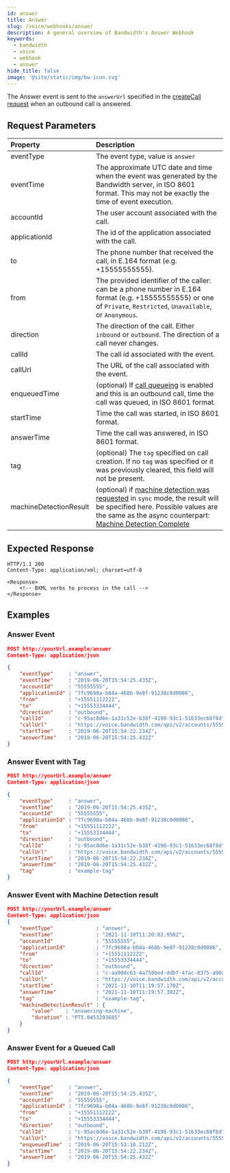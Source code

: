 ```yaml
---
id: answer
title: Answer
slug: /voice/webhooks/answer
description: A general overview of Bandwidth's Answer Webhook
keywords:
  - bandwidth
  - voice
  - webhook
  - answer
hide_title: false
image: '@site/static/img/bw-icon.svg'
---
```



The Answer event is sent to the `answerUrl` specified in the [createCall request](/apis/voice#operation/createCall//) when an outbound call is answered.

## Request Parameters

| Property               | Description  |
|:-----------------------|:-------------|
| eventType              | The event type, value is `answer` |
| eventTime              | The approximate UTC date and time when the event was generated by the Bandwidth server, in ISO 8601 format. This may not be exactly the time of event execution. |
| accountId              | The user account associated with the call. |
| applicationId          | The id of the application associated with the call. |
| to                     | The phone number that received the call, in E.164 format (e.g. +15555555555). |
| from                   | The provided identifier of the caller: can be a phone number in E.164 format (e.g. +15555555555) or one of `Private`, `Restricted`, `Unavailable`, or `Anonymous`. |
| direction              | The direction of the call. Either `inbound` or `outbound`. The direction of a call never changes. |
| callId                 | The call id associated with the event. |
| callUrl                | The URL of the call associated with the event. |
| enqueuedTime           | (optional) If [call queueing](/apis/voice#operation/createCall//) is enabled and this is an outbound call, time the call was queued, in ISO 8601 format. |
| startTime              | Time the call was started, in ISO 8601 format. |
| answerTime             | Time the call was answered, in ISO 8601 format. |
| tag                    | (optional) The `tag`  specified on call creation. If no `tag` was specified or it was previously cleared, this field will not be present. |
| machineDetectionResult | (optional) if [machine detection was requested](/apis/voice#operation/createCall//) in `sync` mode, the result will be specified here. Possible values are the same as the async counterpart: [Machine Detection Complete](machineDetectionComplete.mdx)

## Expected Response

```http
HTTP/1.1 200
Content-Type: application/xml; charset=utf-8

<Response>
    <!-- BXML verbs to process in the call -->
</Response>
```

## Examples

### Answer Event

```json
POST http://yourUrl.example/answer
Content-Type: application/json

{
	"eventType"     : "answer",
	"eventTime"     : "2019-06-20T15:54:25.435Z",
	"accountId"     : "55555555",
	"applicationId" : "7fc9698a-b04a-468b-9e8f-91238c0d0086",
	"from"          : "+15551112222",
	"to"            : "+15553334444",
	"direction"     : "outbound",
	"callId"        : "c-95ac8d6e-1a31c52e-b38f-4198-93c1-51633ec68f8d",
	"callUrl"       : "https://voice.bandwidth.com/api/v2/accounts/55555555/calls/c-95ac8d6e-1a31c52e-b38f-4198-93c1-51633ec68f8d",
	"startTime"     : "2019-06-20T15:54:22.234Z",
	"answerTime"    : "2019-06-20T15:54:25.432Z"
}
```

### Answer Event with Tag

```json
POST http://yourUrl.example/answer
Content-Type: application/json

{
	"eventType"     : "answer",
	"eventTime"     : "2019-06-20T15:54:25.435Z",
	"accountId"     : "55555555",
	"applicationId" : "7fc9698a-b04a-468b-9e8f-91238c0d0086",
	"from"          : "+15551112222",
	"to"            : "+15553334444",
	"direction"     : "outbound",
	"callId"        : "c-95ac8d6e-1a31c52e-b38f-4198-93c1-51633ec68f8d",
	"callUrl"       : "https://voice.bandwidth.com/api/v2/accounts/55555555/calls/c-95ac8d6e-1a31c52e-b38f-4198-93c1-51633ec68f8d",
	"startTime"     : "2019-06-20T15:54:22.234Z",
	"answerTime"    : "2019-06-20T15:54:25.432Z",
	"tag"           : "example-tag"
}
```

### Answer Event with Machine Detection result

```json
POST http://yourUrl.example/answer
Content-Type: application/json
{
	"eventType"              : "answer",
	"eventTime"              : "2021-11-10T11:20:02.950Z",
	"accountId"              : "55555555",
	"applicationId"          : "7fc9698a-b04a-468b-9e8f-91238c0d0086",
	"from"                   : "+15551112222",
	"to"                     : "+15553334444",
	"direction"              : "outbound",
	"callId"                 : "c-aa90dc63-4a750bed-ddbf-47ac-8375-a90af5ca3ad1",
	"callUrl"                : "https://voice.bandwidth.com/api/v2/accounts/55555555/calls/c-aa90dc63-4a750bed-ddbf-47ac-8375-a90af5ca3ad1",
	"startTime"              : "2021-11-10T11:19:57.170Z",
	"answerTime"             : "2021-11-10T11:19:57.382Z",
	"tag"                    : "example-tag",
	"machineDetectionResult" : {
		"value"    : "answering-machine",
		"duration" : "PT5.045329368S"
	}
}
```

### Answer Event for a Queued Call

```json
POST http://yourUrl.example/answer
Content-Type: application/json

{
	"eventType"     : "answer",
	"eventTime"     : "2019-06-20T15:54:25.435Z",
	"accountId"     : "55555555",
	"applicationId" : "7fc9698a-b04a-468b-9e8f-91238c0d0086",
	"from"          : "+15551112222",
	"to"            : "+15553334444",
	"direction"     : "outbound",
	"callId"        : "c-95ac8d6e-1a31c52e-b38f-4198-93c1-51633ec68f8d",
	"callUrl"       : "https://voice.bandwidth.com/api/v2/accounts/55555555/calls/c-95ac8d6e-1a31c52e-b38f-4198-93c1-51633ec68f8d",
	"enqueuedTime"  : "2019-06-20T15:53:10.212Z",
	"startTime"     : "2019-06-20T15:54:22.234Z",
	"answerTime"    : "2019-06-20T15:54:25.432Z"
}
```
